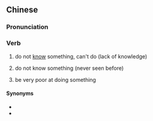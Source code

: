 {{also|唔识}}
==Chinese==
{{zh-forms|s=唔识}}

===Pronunciation===
{{zh-pron
|c=m4 sik1
|cat=v
}}

===Verb===
{{zh-verb}} {{tcx|Cantonese|lang=zh}}

# do not [[know]] something, can't do (lack of knowledge)
#: {{zh-x|我 唔識 講 廣東話。|I don't speak Cantonese.|C-GZ|tr=ngo5 '''m4 sik1''' gong2 gwong2 dung1 waa6-2.}}
# do not know something (never seen before)
#: {{zh-x|我 唔識 佢。|I '''don't know''' him.|C-GZ}}
# {{lb|zh|by extension}} be very poor at doing something

====Synonyms====
* {{zh-l|不會}}
* {{zh-l|不懂}}